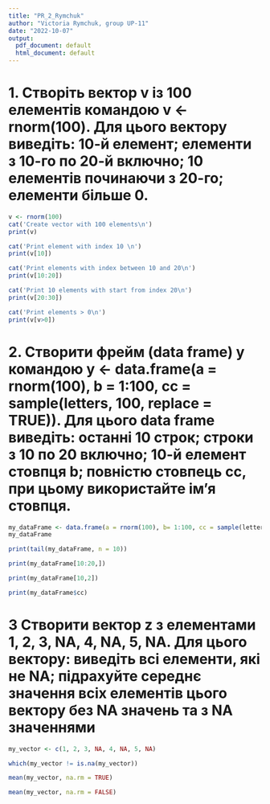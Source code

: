 ```yaml
---
title: "PR_2_Rymchuk"
author: "Victoria Rymchuk, group UP-11"
date: "2022-10-07"
output:
  pdf_document: default
  html_document: default
---
```


# 1. Створіть вектор v із 100 елементів командою v \<- rnorm(100). Для цього вектору виведіть: 10-й елемент; елементи з 10-го по 20-й включно; 10 елементів починаючи з 20-го; елементи більше 0.

```r
v <- rnorm(100)
cat('Create vector with 100 elements\n')
print(v)

cat('Print element with index 10 \n')
print(v[10])

cat('Print elements with index between 10 and 20\n')
print(v[10:20])

cat('Print 10 elements with start from index 20\n')
print(v[20:30])

cat('Print elements > 0\n')
print(v[v>0])
```

# 2. Створити фрейм (data frame) y командою y \<- data.frame(a = rnorm(100), b = 1:100, cc = sample(letters, 100, replace = TRUE)). Для цього data frame виведіть: останні 10 строк; строки з 10 по 20 включно; 10-й елемент стовпця b; повністю стовпець cc, при цьому використайте ім'я стовпця.

```r

my_dataFrame <- data.frame(a = rnorm(100), b= 1:100, cc = sample(letters, 100, replace = TRUE))
my_dataFrame               

print(tail(my_dataFrame, n = 10)) 

print(my_dataFrame[10:20,])

print(my_dataFrame[10,2])

print(my_dataFrame$cc)
```

# 3 Створити вектор z з елементами 1, 2, 3, NA, 4, NA, 5, NA. Для цього вектору: виведіть всі елементи, які не NA; підрахуйте середнє значення всіх елементів цього вектору без NA значень та з NA значеннями

```r

my_vector <- c(1, 2, 3, NA, 4, NA, 5, NA)

which(my_vector != is.na(my_vector))

mean(my_vector, na.rm = TRUE)

mean(my_vector, na.rm = FALSE)
```
